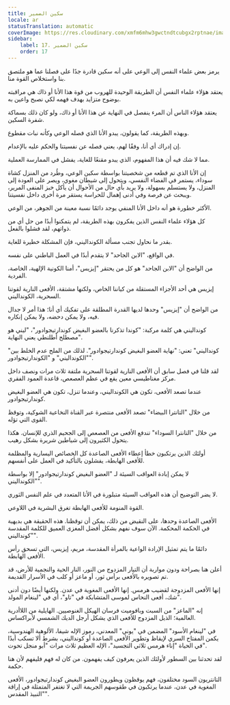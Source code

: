 ```yaml
---
title: سكين الضمير
locale: ar
statusTranslation: automatic
coverImage: https://res.cloudinary.com/xmfm6mhw3gwctndtcubgx2rptnae/image/upload/v1741354419/small_cover_la_gran_rebelion_28716e29d2.webp
sidebar:
    label: 17. سكين الضمير
    order: 17
---
```

يرمز بعض علماء النفس إلى الوعي على أنه سكين قادرة جدًا على فصلنا عما هو ملتصق بنا واستخلاص القوة منا.

يعتقد هؤلاء علماء النفس أن الطريقة الوحيدة للهروب من قوة هذا الأنا أو ذاك هي مراقبته بوضوح متزايد بهدف فهمه لكي نصبح واعين به.

يعتقد هؤلاء الناس أن المرء ينفصل في النهاية عن هذا الأنا أو ذاك، ولو كان ذلك بسماكة شفرة السكين.

وبهذه الطريقة، كما يقولون، يبدو الأنا الذي فصله الوعي وكأنه نبات مقطوع.

إن إدراك أي أنا، وفقًا لهم، يعني فصله عن نفسيتنا والحكم عليه بالإعدام.

مما لا شك فيه أن هذا المفهوم، الذي يبدو مقنعًا للغاية، يفشل في الممارسة العملية.

إن الأنا الذي تم قطعه من شخصيتنا بواسطة سكين الوعي، وطُرد من المنزل كشاة سوداء، يستمر في الفضاء النفسي، ويتحول إلى شيطان مغوي، ويصر على العودة إلى المنزل، ولا يستسلم بسهولة، ولا يريد بأي حال من الأحوال أن يأكل خبز المنفى المرير، ويبحث عن فرصة وفي أدنى إهمال للحراسة يستقر مرة أخرى داخل نفسيتنا.

الأكثر خطورة هو أنه داخل الأنا المنفي يوجد دائمًا نسبة معينة من الجوهر، من الوعي.

كل هؤلاء علماء النفس الذين يفكرون بهذه الطريقة، لم يتمكنوا أبدًا من حل أي من ذواتهم، لقد فشلوا بالفعل.

بقدر ما نحاول تجنب مسألة الكونداليني، فإن المشكلة خطيرة للغاية.

في الواقع، "الابن الجاحد" لا يتقدم أبدًا في العمل الباطني على نفسه.

من الواضح أن "الابن الجاحد" هو كل من يحتقر "إيزيس"، أمنا الكونية الإلهية، الخاصة، الفردية.

إيزيس هي أحد الأجزاء المستقلة من كياننا الخاص، ولكنها مشتقة، الأفعى النارية لقوتنا السحرية، الكونداليني.

من الواضح أن "إيزيس" وحدها لديها القدرة المطلقة على تفكيك أي أنا؛ هذا أمر لا جدال فيه، ولا يمكن دحضه، ولا يمكن إنكاره.

كونداليني هي كلمة مركبة: "كوندا تذكرنا بالعضو البغيض كوندارتيجوادور"، "ليني هو مصطلح أطلنطي يعني النهاية".

"كونداليني" تعني: "نهاية العضو البغيض كوندارتيجوادور". لذلك من الملح عدم الخلط بين "الكونداليني" و "الكوندارتيجوادور".

لقد قلنا في فصل سابق أن الأفعى النارية لقوتنا السحرية ملتفة ثلاث مرات ونصف داخل مركز مغناطيسي معين يقع في عظم العصعص، قاعدة العمود الفقري.

عندما تصعد الأفعى، تكون هي الكونداليني، وعندما تنزل، تكون هي العضو البغيض كوندارتيجوادور.

من خلال "التانترا البيضاء" تصعد الأفعى منتصرة عبر القناة النخاعية الشوكية، وتوقظ القوى التي تؤله.

من خلال "التانترا السوداء" تندفع الأفعى من العصعص إلى الجحيم الذري للإنسان. هكذا يتحول الكثيرون إلى شياطين شريرة بشكل رهيب.

أولئك الذين يرتكبون خطأ إعطاء الأفعى الصاعدة كل الخصائص اليسارية والمظلمة للأفعى الهابطة، يفشلون بالتأكيد في العمل على أنفسهم.

لا يمكن إبادة العواقب السيئة لـ "العضو البغيض كوندارتيجوادور" إلا بواسطة "الكونداليني".

لا يضر التوضيح أن هذه العواقب السيئة متبلورة في الأنا المتعدد في علم النفس الثوري.

القوة المنومة للأفعى الهابطة تغرق البشرية في اللاوعي.

الأفعى الصاعدة وحدها، على النقيض من ذلك، يمكن أن توقظنا. هذه الحقيقة هي بديهية في الحكمة المحكمة. الآن سوف نفهم بشكل أفضل المغزى العميق للكلمة المقدسة "كونداليني".

دائمًا ما يتم تمثيل الإرادة الواعية بالمرأة المقدسة، مريم، إيزيس، التي تسحق رأس الأفعى الهابطة.

أعلن هنا بصراحة ودون مواربة أن التيار المزدوج من النور، النار الحية والنجمية للأرض، قد تم تصويره بالأفعى برأس ثور، أو ماعز أو كلب في الأسرار القديمة.

إنها الأفعى المزدوجة لقضيب هرمس. إنها الأفعى المغوية في عدن. ولكنها أيضًا دون أدنى شك، أفعى النحاس لموسى المتشابكة في "تاو"، أي في "لينغام المولد".

إنه "الماعز" من السبت وبافوميت فرسان الهيكل الغنوصيين. الهايلية من اللاأدرية العالمية؛ الذيل المزدوج للأفعى الذي يشكل أرجل الديك الشمسي لأبراكساس.

في "لينغام الأسود" المضمن في "يوني" المعدني، رموز الإله شيفا، الألوهية الهندوسية، يكمن المفتاح السري لإيقاظ وتطوير الأفعى الصاعدة أو كونداليني، بشرط ألا تسكب أبدًا في الحياة "إناء هرمس ثلاثي التجسيد"، الإله العظيم ثلاث مرات "أبو منجل تحوت".

لقد تحدثنا بين السطور لأولئك الذين يعرفون كيف يفهمون. من كان له فهم فليفهم لأن هنا حكمة.

التانتريون السود مختلفون، فهم يوقظون ويطورون العضو البغيض كوندارتيجوادور، الأفعى المغوية في عدن، عندما يرتكبون في طقوسهم الجريمة التي لا تغتفر المتمثلة في إراقة "النبيذ المقدس".

